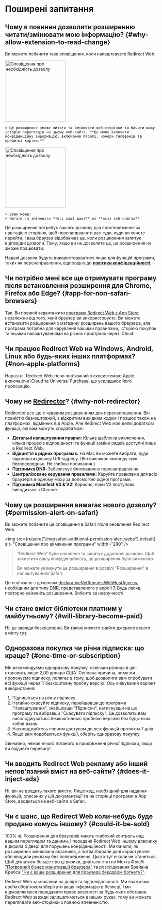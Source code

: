 
# Поширені запитання

## Чому я повинен дозволити розширенню читати/змінювати мою інформацію? {#why-allow-extension-to-read-change}

Ви можете побачити таке сповіщення, коли налаштовуєте Redirect Web:

<IfBrowserStore stores='appStore'>
    <Image src={PermissionAlertSafari} alt="Сповіщення про необхідність дозволу" width="200" margin="0 0 16px 0" hasShadow={true} />

    > Це розширення зможе читати та змінювати веб-сторінки та бачити вашу історію переглядів на цьому веб-сайті. **Це може включати конфіденційну інформацію, включаючи паролі, номери телефонів та кредитні картки.**
</IfBrowserStore>

<IfBrowserStore stores='appStore' includes={false}>
    <Image src={PermissionAlertChrome} alt="Сповіщення про необхідність дозволу" height="200" hasRoundedCorners={true} hasShadow={true} margin="0 0 16px 0" />

    > Воно може:  
    > Читати та змінювати **всі ваші дані** на **всіх веб-сайтах**
</IfBrowserStore>

Це розширення потребує вашого дозволу для спостереження за навігацією сторінок, щоб перенаправляти вас туди, куди ви хочете перейти, і ваш браузер відображає це, коли розширення запитує відповідні дозволи. Тому, якщо ви не дозволите це, це розширення не зможе працювати.

Надані дозволи будуть використовуватися лише для функцій програми, таких як перенаправлення, відповідно до **[політики конфіденційності](./privacy-policy)**.

## Чи потрібно мені все ще отримувати програму після встановлення розширення для Chrome, Firefox або Edge? {#app-for-non-safari-browsers}

Так. Ви повинні завантажити [програму Redirect Web з App Store](https://apps.apple.com/app/id1571283503) незалежно від того, який браузер ви використовуєте. Ви можете встановити розширення з магазину розширень вашого браузера, але програма потрібна для керування вашими правилами, історією покупок та іншими налаштуваннями на різних пристроях через iCloud.

## Чи працює Redirect Web на Windows, Android, Linux або будь-яких інших платформах? {#non-apple-platforms}

Наразі ні. Redirect Web тісно пов'язаний з екосистемою Apple, включаючи iCloud та Universal Purchase, що ускладнює його пропозицію.

## Чому не [Redirector](https://github.com/einaregilsson/Redirector)? {#why-not-redirector}

Redirector все ще є чудовим розширенням для перенаправлення. Він повністю безкоштовний, з відкритим вихідним кодом і працює також на платформах, відмінних від Apple. Але Redirect Web має деякі додаткові функції, які вам можуть сподобатися:

* **Детальні налаштування правил:** Кілька шаблонів виключення, кілька процесів відповідності та функції заміни рядків доступні лише в Redirect Web.
* **Відкриття в рідних програмах:** На Mac ви можете вибрати, куди відкривати цільову URL-адресу. (Він викликає команду `open` безпосередньо. Не глибокі посилання.)
* **Підтримка [DNR](https://blog.mozilla.org/addons/2023/05/17/declarativenetrequest-available-in-firefox/):** Забезпечує блискавичне перенаправлення.
* **Централізоване керування правилами:** Керуйте правилами для всіх браузерів в одному місці за допомогою рідної програми.
* **Підтримка Manifest V3 & V2:** Корисно, поки V2 поступово виводиться з Chrome.

## Чому це розширення вимагає нового дозволу? {#permission-alert-on-safari}

Ви можете побачити це сповіщення в Safari після оновлення Redirect Web:

<img src={require("/img/safari-additional-permission-alert.webp").default} alt="Сповіщення про вимкнення програми" width="280" />

> "Redirect Web" було оновлено та запитує додаткові дозволи. Щоб захистити вашу конфіденційність, це розширення було вимкнено.
>
> Ви можете увімкнути це розширення в розділі "Розширення" в налаштуваннях Safari.

Це пов'язано з дозволом [declarativeNetRequestWithHostAccess](https://developer.apple.com/documentation/safariservices/safari_web_extensions/blocking_content_with_your_safari_web_extension), необхідним для типу [DNR](./rule-settings#type), представленого у версії 7. Будь ласка, повторно увімкніть розширення. Вибачте за незручності.

## Чи стане вміст бібліотеки платним у майбутньому? {#will-library-become-paid}

Ні, це завжди безкоштовно. Ви також можете знайти джерело всього вмісту [тут](https://github.com/mshibanami/redirect-web/tree/main/library).

## Одноразова покупка чи річна підписка: що краще? {#one-time-or-subscription}

Ми рекомендуємо одноразову покупку, оскільки різниця в ціні становить лише 2,00 долари США.
Основна причина, чому ми пропонуємо підписку, полягає в тому, щоб дозволити вам спробувати всі функції через її безкоштовну пробну версію. Ось очікуваний варіант використання:

1. Підпишіться на річну підписку.
2. Негайно скасуйте підписку, перейшовши до програми "Налаштування", знайшовши "Підписки", натиснувши на цю програму та вибравши "Скасувати підписку". Це дозволить вам насолоджуватися безкоштовною пробною версією без будь-яких зобов'язань.
3. Насолоджуйтесь повним доступом до всіх функцій протягом 7 днів.
4. Якщо вам подобаються функції, оберіть одноразову покупку.

Звичайно, немає нічого поганого в продовженні річної підписки, якщо ви віддаєте перевагу!

## Чи вводить Redirect Web рекламу або інший непов'язаний вміст на веб-сайти? {#does-it-inject-ads}

Ні, він не вводить такого вмісту. Лише код, необхідний для надання функцій, описаних у цій документації та на сторінці програми в App Store, вводиться на веб-сайти в Safari.

## Чи є шанс, що Redirect Web коли-небудь буде продано комусь іншому? {#could-it-be-sold}

100% ні. Розширення для браузерів мають глибокий контроль над вашим переглядом та даними, і передача Redirect Web іншому власнику відкрила б двері для порушень конфіденційності. Ми бачили, як розширення змінювали власників, а потім збирали дані користувачів або вводили рекламу без попередження. Цього тут ніколи не станеться. Щоб дізнатися більше про ці ризики, дивіться статтю Метта Фрісбі ["Потворний бізнес монетизації браузера"](https://mattfrisbie.substack.com/p/the-ugly-business-of-monetizing-browser) та розслідування Брайана Кребса ["Чи є ваше розширення для браузера бекдором ботнету?"](https://krebsonsecurity.com/2021/03/is-your-browser-extension-a-botnet-backdoor/).

Redirect Web заснований на довірі та відповідальності. Ми вважаємо своїм обов'язком зберігати вашу інформацію в безпеці, і ми відмовляємося передавати право власності за будь-яких обставин. Redirect Web завжди залишатиметься в наших руках, тому ви можете переглядати веб-сторінки з повною впевненістю.
